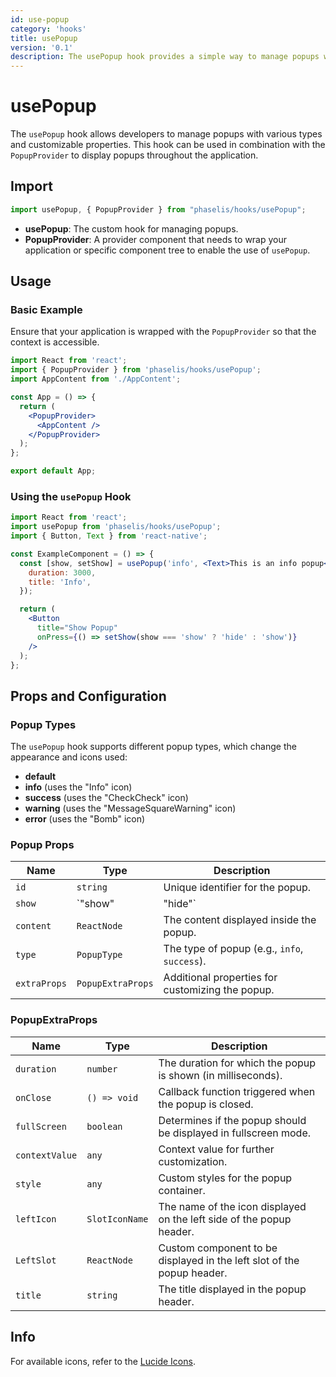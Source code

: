 ```yaml
---
id: use-popup
category: 'hooks'
title: usePopup
version: '0.1'
description: The usePopup hook provides a simple way to manage popups with customizable types, icons, and extra properties in your React and React Native applications.
---
```


# usePopup

The `usePopup` hook allows developers to manage popups with various types and customizable properties. This hook can be used in combination with the `PopupProvider` to display popups throughout the application.

## Import

```js
import usePopup, { PopupProvider } from "phaselis/hooks/usePopup";
```

- **usePopup**: The custom hook for managing popups.
- **PopupProvider**: A provider component that needs to wrap your application or specific component tree to enable the use of `usePopup`.

## Usage

### Basic Example

Ensure that your application is wrapped with the `PopupProvider` so that the context is accessible.

```jsx
import React from 'react';
import { PopupProvider } from 'phaselis/hooks/usePopup';
import AppContent from './AppContent';

const App = () => {
  return (
    <PopupProvider>
      <AppContent />
    </PopupProvider>
  );
};

export default App;
```

### Using the `usePopup` Hook

```jsx
import React from 'react';
import usePopup from 'phaselis/hooks/usePopup';
import { Button, Text } from 'react-native';

const ExampleComponent = () => {
  const [show, setShow] = usePopup('info', <Text>This is an info popup</Text>, {
    duration: 3000,
    title: 'Info',
  });

  return (
    <Button
      title="Show Popup"
      onPress={() => setShow(show === 'show' ? 'hide' : 'show')}
    />
  );
};
```

## Props and Configuration

### Popup Types
The `usePopup` hook supports different popup types, which change the appearance and icons used:

- **default**
- **info** (uses the "Info" icon)
- **success** (uses the "CheckCheck" icon)
- **warning** (uses the "MessageSquareWarning" icon)
- **error** (uses the "Bomb" icon)

### Popup Props

| Name          | Type               | Description                                                                 |
|---------------|--------------------|-----------------------------------------------------------------------------|
| `id`          | `string`           | Unique identifier for the popup.                                            |
| `show`        | `"show" | "hide"`  | The state of the popup, determining if it is visible or hidden.            |
| `content`     | `ReactNode`        | The content displayed inside the popup.                                     |
| `type`        | `PopupType`        | The type of popup (e.g., `info`, `success`).                                |
| `extraProps`  | `PopupExtraProps`  | Additional properties for customizing the popup.                            |

### PopupExtraProps

| Name           | Type              | Description                                                                 |
|----------------|-------------------|-----------------------------------------------------------------------------|
| `duration`     | `number`          | The duration for which the popup is shown (in milliseconds).                |
| `onClose`      | `() => void`      | Callback function triggered when the popup is closed.                       |
| `fullScreen`   | `boolean`         | Determines if the popup should be displayed in fullscreen mode.             |
| `contextValue` | `any`             | Context value for further customization.                                    |
| `style`        | `any`             | Custom styles for the popup container.                                      |
| `leftIcon`     | `SlotIconName`    | The name of the icon displayed on the left side of the popup header.        |
| `LeftSlot`     | `ReactNode`       | Custom component to be displayed in the left slot of the popup header.      |
| `title`        | `string`          | The title displayed in the popup header.                                    |

## Info

For available icons, refer to the [Lucide Icons](https://lucide.dev/icons/).
